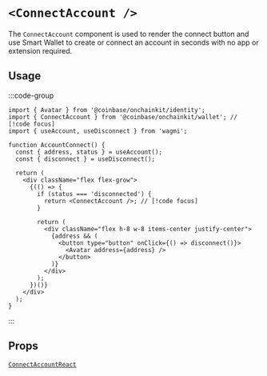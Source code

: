 
# `<ConnectAccount />`

The `ConnectAccount` component is used to render the connect button and use
Smart Wallet to create or connect an account in seconds with no app or extension required.

## Usage

:::code-group

<div data-title="Preview">
  <ComponentPreview>
    <AccountConnect />
  </ComponentPreview>
</div>

```tsx [Code]
import { Avatar } from '@coinbase/onchainkit/identity';
import { ConnectAccount } from '@coinbase/onchainkit/wallet'; // [!code focus]
import { useAccount, useDisconnect } from 'wagmi';

function AccountConnect() {
  const { address, status } = useAccount();
  const { disconnect } = useDisconnect();

  return (
    <div className="flex flex-grow">
      {(() => {
        if (status === 'disconnected') {
          return <ConnectAccount />; // [!code focus]
        }

        return (
          <div className="flex h-8 w-8 items-center justify-center">
            {address && (
              <button type="button" onClick={() => disconnect()}>
                <Avatar address={address} />
              </button>
            )}
          </div>
        );
      })()}
    </div>
  );
}
```

:::

## Props

[`ConnectAccountReact`](/wallet/types#connectaccountreact)
